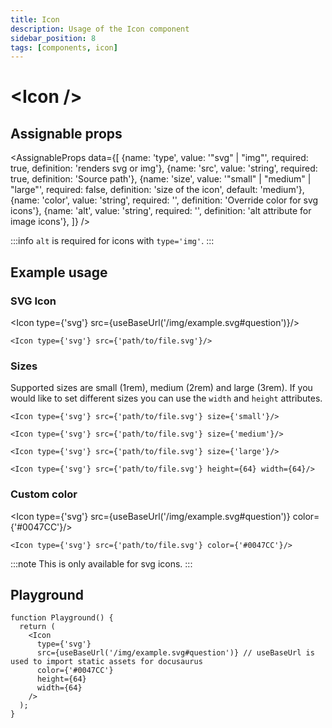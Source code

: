 ```yaml
---
title: Icon
description: Usage of the Icon component
sidebar_position: 8
tags: [components, icon]
---
```



# \<Icon />

## Assignable props
<AssignableProps
  data={[
    {name: 'type', value: '"svg" | "img"', required: true, definition: 'renders svg or img'},
    {name: 'src', value: 'string', required: true, definition: 'Source path'},
    {name: 'size', value: '"small" | "medium" | "large"', required: false, definition: 'size of the icon', default: 'medium'},
    {name: 'color', value: 'string', required: '', definition: 'Override color for svg icons'},
    {name: 'alt', value: 'string', required: '', definition: 'alt attribute for image icons'},
  ]}
/>

:::info
`alt` is required for icons with `type='img'`.
:::

## Example usage

### SVG Icon
<Icon type={'svg'} src={useBaseUrl('/img/example.svg#question')}/>

&NewLine;

```tsx
<Icon type={'svg'} src={'path/to/file.svg'}/>
```

### Sizes

Supported sizes are small (1rem), medium (2rem) and large (3rem). If you would like to set different sizes you can use the
`width` and `height` attributes.

<div className={'showcase'}>
  <Icon type={'svg'} src={useBaseUrl('/img/example.svg#question')} size={'small'}/>
  <Icon type={'svg'} src={useBaseUrl('/img/example.svg#question')} size={'medium'}/>
  <Icon type={'svg'} src={useBaseUrl('/img/example.svg#question')} size={'large'}/>
  <Icon type={'svg'} src={useBaseUrl('/img/example.svg#question')} height={64} width={64}/>
</div>

&NewLine;

```tsx
<Icon type={'svg'} src={'path/to/file.svg'} size={'small'}/>

<Icon type={'svg'} src={'path/to/file.svg'} size={'medium'}/>

<Icon type={'svg'} src={'path/to/file.svg'} size={'large'}/>

<Icon type={'svg'} src={'path/to/file.svg'} height={64} width={64}/>
```

### Custom color
<Icon type={'svg'} src={useBaseUrl('/img/example.svg#question')} color={'#0047CC'}/>

&NewLine;

```tsx
<Icon type={'svg'} src={'path/to/file.svg'} color={'#0047CC'}/>
```

:::note
This is only available for svg icons.
:::

## Playground
```tsx live
function Playground() {
  return (
    <Icon
      type={'svg'}
      src={useBaseUrl('/img/example.svg#question')} // useBaseUrl is used to import static assets for docusaurus
      color={'#0047CC'}
      height={64}
      width={64}
    />
  );
}
```